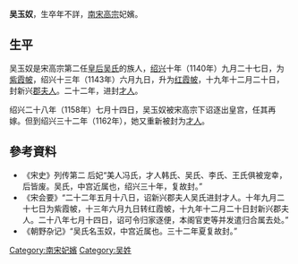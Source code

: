 {{東亞女性歷史人物
| 名稱=吴玉奴
| 身份=[[南宋|南宋]][[妃嫔|妃嫔]]
| 位號=紫霞帔→红霞帔→郡夫人→才人→無（被逐出宮）→才人
| 夫=[[趙構|趙構]]
|}}
'''吴玉奴'''，生卒年不詳，[[南宋|南宋]][[宋高宗|高宗]]妃嬪。

==生平==
吴玉奴是宋高宗第二任[[宪圣慈烈皇后|皇后吴氏]]的族人，[[紹興_(南宋)|绍兴]]十年（1140年）九月二十七日，为[[紫霞帔|紫霞帔]]，绍兴十三年（1143年）六月九日，升为[[红霞帔|红霞帔]]，十九年十二月二十日，封新兴[[郡夫人|郡夫人]]。二十二年，进封[[才人|才人]]。

绍兴二十八年（1158年）七月十四日，吴玉奴被宋高宗下诏逐出皇宫，任其再嫁。但到绍兴三十二年（1162年），她又重新被封为[[才人|才人]]。

==參考資料==
*《宋史》列传第二 后妃“美人冯氏，才人韩氏、吴氏、李氏、王氏俱被宠幸，后皆废。吴氏，中宫近属也，绍兴三十年，复故封。”
*《宋会要》“二十二年五月十八日，诏新兴郡夫人吴氏进封才人。十年九月二十七日为紫霞帔，十三年六月九日转红霞帔，十九年十二月二十日封新兴郡夫人。二十八年七月十四日，诏可令归家逐便，本阁官吏等并发遣归合属去处。”
*《朝野杂记》“吴氏名玉奴，中宫近属也。三十二年夏复故封。”

[[Category:南宋妃嬪|Category:南宋妃嬪]]
[[Category:吴姓|Category:吴姓]]